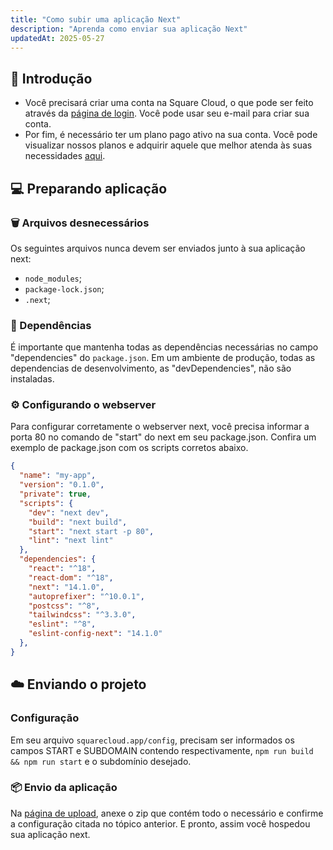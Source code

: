 ```yaml
---
title: "Como subir uma aplicação Next"
description: "Aprenda como enviar sua aplicação Next"
updatedAt: 2025-05-27
---
```



## 🚀 Introdução

- Você precisará criar uma conta na Square Cloud, o que pode ser feito através da [página de login](https://squarecloud.app/login). Você pode usar seu e-mail para criar sua conta.
- Por fim, é necessário ter um plano pago ativo na sua conta. Você pode visualizar nossos planos e adquirir aquele que melhor atenda às suas necessidades [aqui](https://squarecloud.app/plans).

## 💻 Preparando aplicação

### 🗑️ Arquivos desnecessários

Os seguintes arquivos nunca devem ser enviados junto à sua aplicação next:

- `node_modules`;
- `package-lock.json`;
- `.next`;

### 📖 Dependências

É importante que mantenha todas as dependências necessárias no campo "dependencies" do `package.json`. Em um ambiente de produção, 
todas as dependencias de desenvolvimento, as "devDependencies", não são instaladas.

### ⚙️ Configurando o webserver

Para configurar corretamente o webserver next, você precisa informar a porta 80 no comando de "start" do next em seu package.json.
Confira um exemplo de package.json com os scripts corretos abaixo.

```json
{
  "name": "my-app",
  "version": "0.1.0",
  "private": true,
  "scripts": {
    "dev": "next dev",
    "build": "next build",
    "start": "next start -p 80",
    "lint": "next lint"
  },
  "dependencies": {
    "react": "^18",
    "react-dom": "^18",
    "next": "14.1.0",
    "autoprefixer": "^10.0.1",
    "postcss": "^8",
    "tailwindcss": "^3.3.0",
    "eslint": "^8",
    "eslint-config-next": "14.1.0"
  },
}
```

## ☁️ Enviando o projeto

### Configuração

Em seu arquivo `squarecloud.app/config`, precisam ser informados os campos START e SUBDOMAIN contendo respectivamente, 
`npm run build && npm run start` e o subdomínio desejado.

### 📦 Envio da aplicação

Na [página de upload](https://squarecloud.app/dashboard/upload), anexe o zip que contém todo o necessário e confirme a configuração citada no tópico anterior. E pronto, 
assim você hospedou sua aplicação next.

